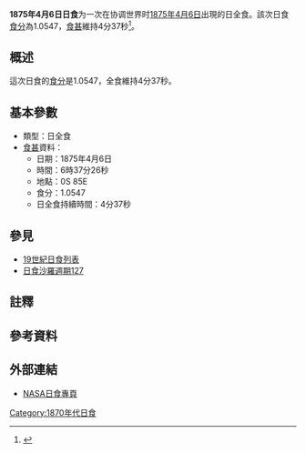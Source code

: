 {{Infobox Solar eclipse
| Year        = 1875
| Month       = 4
| Day         = 6
| Type        = 日全食
| Image       = SE1875Apr06T.png
| Image size  = 200px
| Image intro = 1875年4月6日日全食路徑圖
  <!--   日食資料   -->
| Gamma       = -0.1292
| Mag         = 1.0547
| Saros       = [[日食沙羅週期127|127]]
| Saros total = 
| Saros seq   = 
  <!--     食甚     -->
| Duration    = 4分37秒
| Location    = 
| Coords      = 
| Width       = 182公里
  <!--   開始時間   -->
| Partial     = 
| Start type  = 
| Centre      = 
| Greatest    = 06:37:26
  <!--     倒數     -->
| hour        = 06
| minute      = 37
| second      = 26
| Duration_s  = 
}}
'''1875年4月6日日食'''为一次在协调世界时[[1875年|1875年]][[4月6日|4月6日]]出現的日全食。該次日食[[食分|食分]]為1.0547，[[食甚|食甚]]維持4分37秒<ref name="nasa_catalog_list">{{cite web |url=http://eclipse.gsfc.nasa.gov/SEcat5/SE1801-1900.html |title=Catalog of Solar Eclipses: 1801 to 1900 |language=en |publisher=[[NASA|NASA]] |accessdate=2009-07-26 |archiveurl=https://web.archive.org/web/20150112204733/http://eclipse.gsfc.nasa.gov/SEcat5/SE1801-1900.html |archivedate=2015-01-12 |deadurl=no }}</ref>。

== 概述 ==
這次日食的[[食分|食分]]是1.0547，全食維持4分37秒。

== 基本參數 ==
{{NoteUTC}}
* 類型：日全食
*[[食甚|食甚]]資料：
** 日期：1875年4月6日
** 時間：6時37分26秒 
** 地點：0S 85E
** 食分：1.0547
** 日全食持續時間：4分37秒

== 參見 ==
{{日食主題}}
* [[19世紀日食列表|19世紀日食列表]]
* [[日食沙羅週期127|日食沙羅週期127]]

== 註釋 ==
{{NoteFoot}}

== 參考資料 ==
{{reflist}}

== 外部連結 ==
* [http://eclipse.gsfc.nasa.gov/solar.html NASA日食專頁]{{Wayback|url=http://eclipse.gsfc.nasa.gov/solar.html |date=20190108200537 }}{{en icon}}

{{日食}}

[[Category:1870年代日食|Category:1870年代日食]]


{{Eclipse-stub}}
